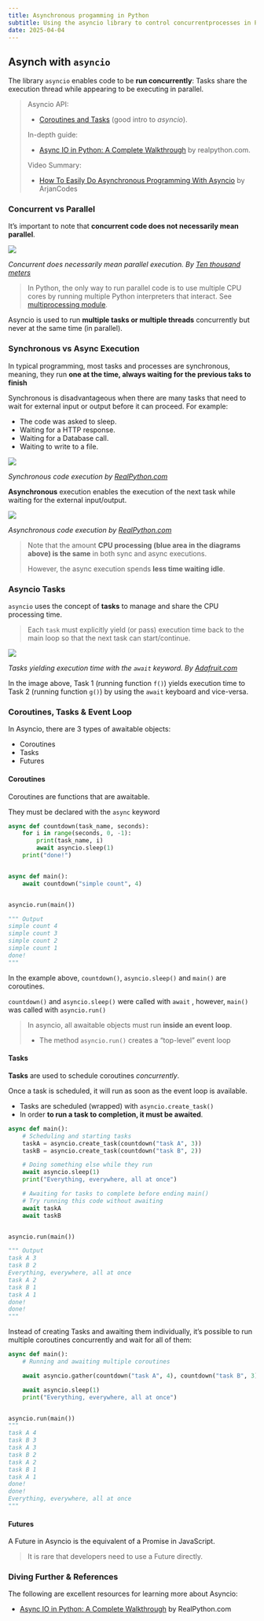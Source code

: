 ```yaml
---
title: Asynchronous progamming in Python
subtitle: Using the asyncio library to control concurrentprocesses in Python.
date: 2025-04-04
---
```


## Asynch with `asyncio`

The library `asyncio` enables code to be **run concurrently**: Tasks share the execution
thread while appearing to be executing in parallel.

> Asyncio API:
>
> - [Coroutines and Tasks](https://docs.python.org/3/library/asyncio-task.html#asyncio-example-gather)
>     (good intro to _asyncio_).
>
> In-depth guide:
>
> - [Async IO in Python: A Complete Walkthrough](https://realpython.com/async-io-python/)
>     by realpython.com.
>
> Video Summary:
>
> - [How To Easily Do Asynchronous Programming With Asyncio](https://www.youtube.com/watch?v=2IW-ZEui4h4)
>     by ArjanCodes

### Concurrent vs Parallel

It's important to note that **concurrent code does not necessarily mean parallel**.

![](https://tenthousandmeters.com/blog/python_bts_12/concurrency.png)

_Concurrent does necessarily mean parallel execution. By
[Ten thousand meters](https://tenthousandmeters.com/blog/python-behind-the-scenes-12-how-asyncawait-works-in-python/)_

> In Python, the only way to run parallel code is to use multiple CPU cores by running
> multiple Python interpreters that interact. See
> [multiprocessing module](https://docs.python.org/3/library/multiprocessing.html).

Asyncio is used to run **multiple tasks or multiple threads** concurrently but never at
the same time (in parallel).

### Synchronous vs Async Execution

In typical programming, most tasks and processes are synchronous, meaning, they run **one
at the time, always waiting for the previous taks to finish**

Synchronous is disadvantageous when there are many tasks that need to wait for external
input or output before it can proceed. For example:

- The code was asked to sleep.
- Waiting for a HTTP response.
- Waiting for a Database call.
- Waiting to write to a file.

![](https://files.realpython.com/media/IOBound.4810a888b457.png)

_Synchronous code execution by
[RealPython.com](https://realpython.com/python-concurrency/)_

**Asynchronous** execution enables the execution of the next task while waiting for the
external input/output.

![](https://files.realpython.com/media/Asyncio.31182d3731cf.png)

_Asynchronous code execution by
[RealPython.com](https://realpython.com/python-concurrency/)_

> Note that the amount **CPU processing (blue area in the diagrams above) is the same** in
> both sync and async executions.
>
> However, the async execution spends **less time waiting idle**.

### Asyncio Tasks

`asyncio` uses the concept of **tasks** to manage and share the CPU processing time.

> Each `task` must explicitly yield (or pass) execution time back to the main loop so that
> the next task can start/continue.

![](https://cdn-learn.adafruit.com/assets/assets/000/106/571/medium800/circuitpython_2tasks.png?1637163446)

_Tasks yielding execution time with the `await` keyword. By
[Adafruit.com](https://learn.adafruit.com/cooperative-multitasking-in-circuitpython-with-asyncio)_

In the image above, Task 1 (running function `f()`) yields execution time to Task 2
(running function `g()`) by using the `await` keyboard and vice-versa.

### Coroutines, Tasks & Event Loop

In Asyncio, there are 3 types of awaitable objects:

- Coroutines
- Tasks
- Futures

#### Coroutines

Coroutines are functions that are awaitable.

They must be declared with the `async` keyword

```python
async def countdown(task_name, seconds):
    for i in range(seconds, 0, -1):
        print(task_name, i)
        await asyncio.sleep(1)
    print("done!")


async def main():
    await countdown("simple count", 4)


asyncio.run(main())

""" Output
simple count 4
simple count 3
simple count 2
simple count 1
done!
"""
```

In the example above, `countdown()`, `asyncio.sleep()` and `main()` are coroutines.

`countdown()` and `asyncio.sleep()` were called with `await` , however, `main()` was
called with `asyncio.run()`

> In asyncio, all awaitable objects must run **inside an event loop**.
>
> - The method `asyncio.run()` creates a "top-level" event loop

#### Tasks

**Tasks** are used to schedule coroutines _concurrently_.

Once a task is scheduled, it will run as soon as the event loop is available.

- Tasks are scheduled (wrapped) with `asyncio.create_task()`
- In order **to run a task to completion, it must be awaited**.

```python
async def main():
    # Scheduling and starting tasks
    taskA = asyncio.create_task(countdown("task A", 3))
    taskB = asyncio.create_task(countdown("task B", 2))

    # Doing something else while they run
    await asyncio.sleep(1)
    print("Everything, everywhere, all at once")

    # Awaiting for tasks to complete before ending main()
    # Try running this code without awaiting
    await taskA
    await taskB


asyncio.run(main())

""" Output
task A 3
task B 2
Everything, everywhere, all at once
task A 2
task B 1
task A 1
done!
done!
"""
```
Instead of creating Tasks and awaiting them individually, it's possible to run multiple
coroutines concurrently and wait for all of them:

```python
async def main():
    # Running and awaiting multiple coroutines

    await asyncio.gather(countdown("task A", 4), countdown("task B", 3))

    await asyncio.sleep(1)
    print("Everything, everywhere, all at once")


asyncio.run(main())
"""
task A 4
task B 3
task A 3
task B 2
task A 2
task B 1
task A 1
done!
done!
Everything, everywhere, all at once
"""
```

#### Futures

A Future in Asyncio is the equivalent of a Promise in JavaScript.

> It is rare that developers need to use a Future directly.

### Diving Further & References

The following are excellent resources for learning more about Asyncio:

- [Async IO in Python: A Complete Walkthrough](https://realpython.com/async-io-python/) by
    RealPython.com

